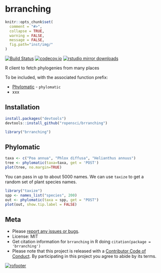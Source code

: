brranching
==========

```r
knitr::opts_chunk$set(
  comment = "#>",
  collapse = TRUE,
  warning = FALSE,
  message = FALSE,
  fig.path="inst/img/"
)
```


[![Build Status](https://travis-ci.org/ropensci/brranching.svg?branch=master)](https://travis-ci.org/ropensci/brranching)
[![codecov.io](https://codecov.io/github/ropensci/brranching/coverage.svg?branch=master)](https://codecov.io/github/ropensci/brranching?branch=master)
[![rstudio mirror downloads](http://cranlogs.r-pkg.org/badges/brranching)](https://github.com/metacran/cranlogs.app)

R client to fetch phylogenies from many places

To be included, with the associated function prefix:

* [Phylomatic](http://phylodiversity.net/phylomatic/) - `phylomatic`
* xxx

## Installation

```r
install.packages("devtools")
devtools::install_github("ropensci/brranching")
```

```r
library("brranching")
```

## Phylomatic

```r
taxa <- c("Poa annua", "Phlox diffusa", "Helianthus annuus")
tree <- phylomatic(taxa=taxa, get = 'POST')
plot(tree, no.margin=TRUE)
```

You can pass in up to about 5000 names. We can use `taxize` to get a random set of plant species names.

```r
library("taxize")
spp <- names_list("species", 200)
out <- phylomatic(taxa = spp, get = "POST")
plot(out, show.tip.label = FALSE)
```

## Meta

* Please [report any issues or bugs](https://github.com/ropensci/brranching/issues).
* License: MIT
* Get citation information for `brranching` in R doing `citation(package = 'brranching')`
* Please note that this project is released with a [Contributor Code of Conduct](CONDUCT.md). By participating in this project you agree to abide by its terms.

[![rofooter](http://ropensci.org/public_images/github_footer.png)](http://ropensci.org)
